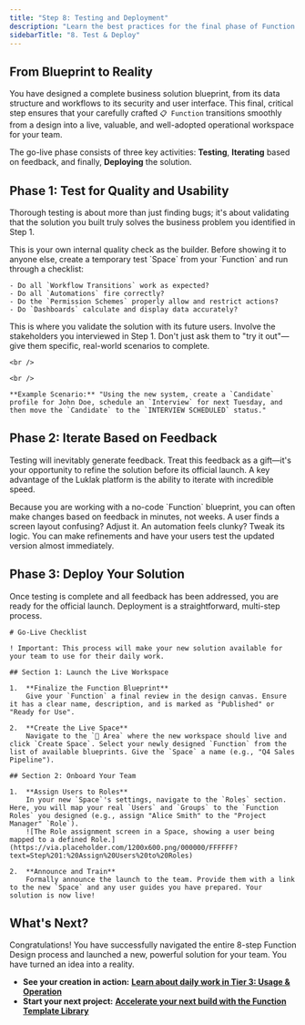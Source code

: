 ```yaml
---
title: "Step 8: Testing and Deployment"
description: "Learn the best practices for the final phase of Function design: how to test your solution, gather user feedback, and deploy it successfully to your teams."
sidebarTitle: "8. Test & Deploy"
---
```


## From Blueprint to Reality

You have designed a complete business solution blueprint, from its data structure and workflows to its security and user interface. This final, critical step ensures that your carefully crafted `📋 Function` transitions smoothly from a design into a live, valuable, and well-adopted operational workspace for your team.

The go-live phase consists of three key activities: **Testing**, **Iterating** based on feedback, and finally, **Deploying** the solution.

## Phase 1: Test for Quality and Usability

Thorough testing is about more than just finding bugs; it's about validating that the solution you built truly solves the business problem you identified in Step 1.

<CardGroup cols={2}>
  <Card title="Architect's Functional Testing" icon="user-gear" iconType="duotone">
    This is your own internal quality check as the builder. Before showing it to anyone else, create a temporary test `Space` from your `Function` and run through a checklist:

    - Do all `Workflow Transitions` work as expected?
    - Do all `Automations` fire correctly?
    - Do the `Permission Schemes` properly allow and restrict actions?
    - Do `Dashboards` calculate and display data accurately?
  </Card>
  <Card title="User Acceptance Testing (UAT)" icon="users" iconType="duotone">
    This is where you validate the solution with its future users. Involve the stakeholders you interviewed in Step 1. Don't just ask them to "try it out"—give them specific, real-world scenarios to complete.

    <br />

    <br />

    **Example Scenario:** "Using the new system, create a `Candidate` profile for John Doe, schedule an `Interview` for next Tuesday, and then move the `Candidate` to the `INTERVIEW SCHEDULED` status."
  </Card>
</CardGroup>

## Phase 2: Iterate Based on Feedback

Testing will inevitably generate feedback. Treat this feedback as a gift—it's your opportunity to refine the solution before its official launch. A key advantage of the Luklak platform is the ability to iterate with incredible speed.

<Info>
  Because you are working with a no-code `Function` blueprint, you can often make changes based on feedback in minutes, not weeks. A user finds a screen layout confusing? Adjust it. An automation feels clunky? Tweak its logic. You can make refinements and have your users test the updated version almost immediately.
</Info>

## Phase 3: Deploy Your Solution

Once testing is complete and all feedback has been addressed, you are ready for the official launch. Deployment is a straightforward, multi-step process.

```guidejar
# Go-Live Checklist

! Important: This process will make your new solution available for your team to use for their daily work.

## Section 1: Launch the Live Workspace

1.  **Finalize the Function Blueprint**
    Give your `Function` a final review in the design canvas. Ensure it has a clear name, description, and is marked as "Published" or "Ready for Use".

2.  **Create the Live Space**
    Navigate to the `📂 Area` where the new workspace should live and click `Create Space`. Select your newly designed `Function` from the list of available blueprints. Give the `Space` a name (e.g., "Q4 Sales Pipeline").

## Section 2: Onboard Your Team

1.  **Assign Users to Roles**
    In your new `Space`'s settings, navigate to the `Roles` section. Here, you will map your real `Users` and `Groups` to the `Function Roles` you designed (e.g., assign "Alice Smith" to the "Project Manager" `Role`).
    ![The Role assignment screen in a Space, showing a user being mapped to a defined Role.](https://via.placeholder.com/1200x600.png/000000/FFFFFF?text=Step%201:%20Assign%20Users%20to%20Roles)

2.  **Announce and Train**
    Formally announce the launch to the team. Provide them with a link to the new `Space` and any user guides you have prepared. Your solution is now live!
```

## What's Next?

Congratulations\! You have successfully navigated the entire 8-step Function Design process and launched a new, powerful solution for your team. You have turned an idea into a reality.

- **See your creation in action:** [**Learn about daily work in Tier 3: Usage & Operation**](/en/02-platform/use-and-operate/index1)
- **Start your next project:** [**Accelerate your next build with the Function Template Library**](/en/05-templates)
